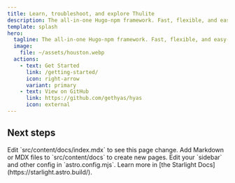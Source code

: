 ```yaml
---
title: Learn, troubleshoot, and explore Thulite
description: The all-in-one Hugo-npm framework. Fast, flexible, and easy-to-use.
template: splash
hero:
  tagline: The all-in-one Hugo-npm framework. Fast, flexible, and easy-to-use.
  image:
    file: ~/assets/houston.webp
  actions:
    - text: Get Started
      link: /getting-started/
      icon: right-arrow
      variant: primary
    - text: View on GitHub
      link: https://github.com/gethyas/hyas
      icon: external
---
```



## Next steps

<CardGrid stagger>
  <Card title="Update content" icon="pencil">
    Edit `src/content/docs/index.mdx` to see this page change.
  </Card>
  <Card title="Add new content" icon="add-document">
    Add Markdown or MDX files to `src/content/docs` to create new pages.
  </Card>
  <Card title="Configure your site" icon="setting">
    Edit your `sidebar` and other config in `astro.config.mjs`.
  </Card>
  <Card title="Read the docs" icon="open-book">
    Learn more in [the Starlight Docs](https://starlight.astro.build/).
  </Card>
</CardGrid>
